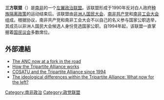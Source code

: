 '''三方联盟'''（{{lang-en|Tripartite Alliance}}）是[[南非|南非]]的一个[[左翼|左翼]][[政党联盟|政治联盟]]。该联盟形成于1990年反对白人政府[[南非种族隔离政策|种族隔离政策]]的运动结束后。该联盟由[[非洲人国民大会|非洲人国民大会]]、[[南非共产党|南非共产党]]和[[南非工会大会|南非工会大会]]组成。根据协议，南非共产党和南非工会大会不以自己的名义参与国家公职选举，其成员以非洲人国民大会候选人身份竞选国家公职。自1994年起，该联盟一直掌握着[[国民议会_(南非)|国民议会]]多数席位。

== 外部連結 ==
* [https://web.archive.org/web/20070927205932/http://www.ever-fasternews.com/index.php?php_action=read_article&article_id=397 The ANC now at a fork in the road]
* [https://web.archive.org/web/20071006110124/http://disa.nu.ac.za/articledisplaypage.asp?articletitle=How+the+tripartite+alliance+works&filename=MaApr91 How the Tripartite Alliance works]
* [https://web.archive.org/web/20060923050535/http://general.rau.ac.za/sociology/McKinley2.PDF COSATU and the Tripartite Alliance since 1994]
* [https://web.archive.org/web/20080624003332/http://southafrica.indymedia.org/news/2006/10/11418.php The ideological differences within the Tripartite Alliance: What now for the left?]

[[Category:南非政治|Category:南非政治]]
[[Category:政党联盟|Category:政党联盟]]
